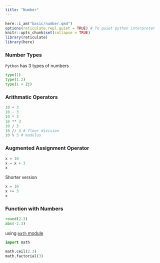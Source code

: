 ```yaml
---
title: "Number"
---
```



```r
here::i_am("basic/number.qmd")
options(reticulate.repl.quiet = TRUE) # To quiet python interpreter
knitr::opts_chunk$set(collapse = TRUE)
library(reticulate)
library(here)
```

### Number Types

`Python` has 3 types of numbers 

```python
type(1)
type(1.2)
type(1 + 2j)
```

### Arithmatic Operators


```python
10 + 3
10 - 3
10 * 3
10 ** 3
10 / 3 
10 // 3 # floor division
10 % 3 # modulus
```

### Augmented Assignment Operator


```python
x = 10
x = x + 3
x
```

Shorter version

```python
x = 10
x += 3
x
```

### Function with Numbers

```python
round(2.3)
abs(-2.3)
```

using [`math` module](https://docs.python.org/3/library/math.html)

```python
import math

math.ceil(2.3)
math.factorial(3)
```







